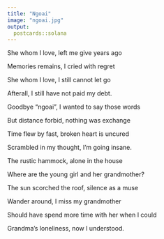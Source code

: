 ```yaml
---
title: "Ngoai"
image: "ngoai.jpg"
output:
  postcards::solana
---
```


She whom I love, left me give  years ago


Memories remains, I cried with regret


She whom I love, I still cannot let go


Afterall, I still have not paid my debt.









Goodbye "ngoai", I wanted to say those words


But distance forbid, nothing was exchange


Time flew by fast, broken heart is uncured


Scrambled in my thought, I'm going insane.









The rustic hammock, alone in the house


Where are the young girl and her grandmother?


The sun scorched the roof, silence as a muse


Wander around, I miss my grandmother





Should have spend more time with her when I could


Grandma's loneliness, now I understood. 
